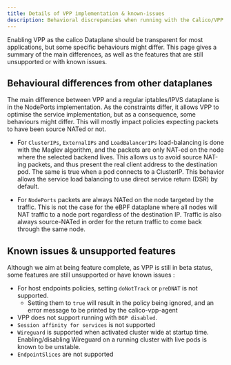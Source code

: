 ```yaml
---
title: Details of VPP implementation & known-issues
description: Behavioral discrepancies when running with the Calico/VPP dataplane
---
```


Enabling VPP as the calico Dataplane should be transparent for most applications, but some specific behaviours might differ. This page gives a summary of the main differences, as well as the features that are still unsupported or with known issues.

## Behavioural differences from other dataplanes

The main difference between VPP and a regular iptables/IPVS dataplane is in the NodePorts implementation. As the constraints differ, it allows VPP to optimise the service implementation, but as a consequence, some behaviours might differ. This will mostly impact policies expecting packets to have been source NATed or not.

* For ``ClusterIPs``, ``ExternalIPs`` and ``LoadBalancerIPs`` load-balancing is done with the Maglev algorithm, and the packets are only NAT-ed on the node where the selected backend lives. This allows us to avoid source NAT-ing packets, and thus present the real client address to the destination pod. The same is true when a pod connects to a ClusterIP. This behavior allows the service load balancing to use direct service return (DSR) by default.

* For ``NodePorts`` packets are always NATed on the node targeted by the traffic. This is not the case for the eBPF dataplane where all nodes will NAT traffic to a node port regardless of the destination IP. Traffic is also always source-NATed in order for the return traffic to come back through the same node.

## Known issues & unsupported features

Although we aim at being feature complete, as VPP is still in beta status, some features are still unsupported or have known issues :

* For host endpoints policies, setting ``doNotTrack`` or ``preDNAT`` is not supported.
  * Setting them to ``true`` will result in the policy being ignored, and an error message to be printed by the calico-vpp-agent 
* VPP does not support running with ``BGP disabled``.
* ``Session affinity for services`` is not supported
* ``Wireguard`` is supported when activated cluster wide at startup time. Enabling/disabling Wireguard on a running cluster with live pods is known to be unstable.
* ``EndpointSlices`` are not supported
